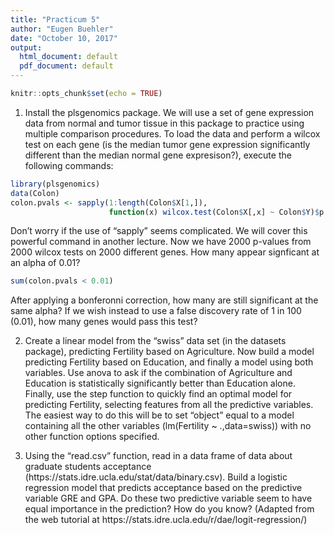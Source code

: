 ```yaml
---
title: "Practicum 5"
author: "Eugen Buehler"
date: "October 10, 2017"
output:
  html_document: default
  pdf_document: default
---
```


```r
knitr::opts_chunk$set(echo = TRUE)
```

1. Install the plsgenomics package.  We will use a set of gene expression data from normal and tumor tissue in this package to practice using multiple comparison procedures.  To load the data and perform a wilcox test on each gene (is the median tumor gene expression significantly different than the median normal gene expresison?), execute the following commands:

```r
library(plsgenomics)
data(Colon)
colon.pvals <- sapply(1:length(Colon$X[1,]), 
                      function(x) wilcox.test(Colon$X[,x] ~ Colon$Y)$p.value)
```

Don't worry if the use of "sapply" seems complicated.  We will cover this powerful command in another lecture.  Now we have 2000 p-values from 2000 wilcox tests on 2000 different genes.  How many appear signficant at an alpha of 0.01?

```r
sum(colon.pvals < 0.01)
```

After applying a bonferonni correction, how many are still significant at the same alpha?  If we wish instead to use a false discovery rate of 1 in 100 (0.01), how many genes would pass this test?

2. Create a linear model from the "swiss" data set (in the datasets package), predicting Fertility based on Agriculture.  Now build a model predicting Fertility based on Education, and finally a model using both variables.  Use anova to ask if the combination of Agriculture and Education is statistically significantly better than Education alone.  Finally, use the step function to quickly find an optimal model for predicting Fertility, selecting features from all the predictive variables.  The easiest way to do this will be to set "object" equal to a model containing all the other variables (lm(Fertility ~ .,data=swiss)) with no other function options specified.

3. Using the "read.csv" function, read in a data frame of data about graduate students acceptance (https://stats.idre.ucla.edu/stat/data/binary.csv).  Build a logistic regression model that predicts acceptance based on the predictive variable GRE and GPA.  Do these two predictive variable seem to have equal importance in the prediction?  How do you know?  (Adapted from the web tutorial at https://stats.idre.ucla.edu/r/dae/logit-regression/)

